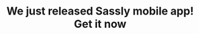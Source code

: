 ---
title: "We just released Sassly mobile app! Get it now"
details: "Know what works and leverage your data to constantly improve."
action_btn:
  enable: true
  link: "#"
  image: "/assets/imgs/cta/7/google-store-2.png"
action_btn2:
  enable: true
  link: "#"
  image: "/assets/imgs/cta/7/apple-store-2.png"
---